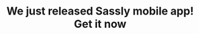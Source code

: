 ---
title: "We just released Sassly mobile app! Get it now"
details: "Know what works and leverage your data to constantly improve."
action_btn:
  enable: true
  link: "#"
  image: "/assets/imgs/cta/7/google-store-2.png"
action_btn2:
  enable: true
  link: "#"
  image: "/assets/imgs/cta/7/apple-store-2.png"
---